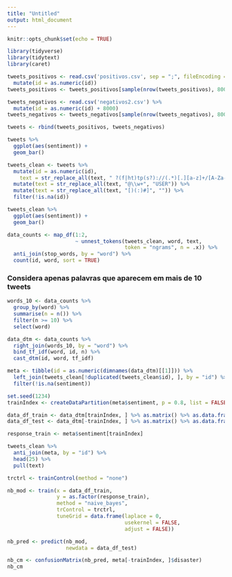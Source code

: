 ```yaml
---
title: "Untitled"
output: html_document
---
```


```r
knitr::opts_chunk$set(echo = TRUE)
```

```r
library(tidyverse)
library(tidytext)
library(caret)
```

```r
tweets_positivos <- read.csv('positivos.csv', sep = ";", fileEncoding = "utf-8") %>%
  mutate(id = as.numeric(id))
tweets_positivos <- tweets_positivos[sample(nrow(tweets_positivos), 8000), ]

tweets_negativos <- read.csv('negativos2.csv') %>%
  mutate(id = as.numeric(id) + 8000)
tweets_negativos <- tweets_negativos[sample(nrow(tweets_negativos), 8000), ]

tweets <- rbind(tweets_positivos, tweets_negativos)
```

```r
tweets %>%
  ggplot(aes(sentiment)) +
  geom_bar()
```

```r
tweets_clean <- tweets %>%
  mutate(id = as.numeric(id),
    text = str_replace_all(text, " ?(f|ht)tp(s?)://(.*)[.][a-z]+/[A-Za-z0-9.-]+\\b", " URL")) %>%
  mutate(text = str_replace_all(text, "@\\w+", "USER")) %>%
  mutate(text = str_replace_all(text, "[)(:)#]", "")) %>%
  filter(!is.na(id))
```

```r
tweets_clean %>%
  ggplot(aes(sentiment)) +
  geom_bar()
```


```r
data_counts <- map_df(1:2,
                      ~ unnest_tokens(tweets_clean, word, text, 
                                      token = "ngrams", n = .x)) %>%
  anti_join(stop_words, by = "word") %>%
  count(id, word, sort = TRUE)
```


### Considera apenas palavras que aparecem em mais de 10 tweets
```r
words_10 <- data_counts %>%
  group_by(word) %>%
  summarise(n = n()) %>% 
  filter(n >= 10) %>%
  select(word)
```

```r
data_dtm <- data_counts %>%
  right_join(words_10, by = "word") %>%
  bind_tf_idf(word, id, n) %>%
  cast_dtm(id, word, tf_idf)
```

```r
meta <- tibble(id = as.numeric(dimnames(data_dtm)[[1]])) %>%
  left_join(tweets_clean[!duplicated(tweets_clean$id), ], by = "id") %>%
  filter(!is.na(sentiment))
```

```r
set.seed(1234)
trainIndex <- createDataPartition(meta$sentiment, p = 0.8, list = FALSE, times = 1)
```


```r
data_df_train <- data_dtm[trainIndex, ] %>% as.matrix() %>% as.data.frame()
data_df_test <- data_dtm[-trainIndex, ] %>% as.matrix() %>% as.data.frame()

response_train <- meta$sentiment[trainIndex]
```

```r
tweets_clean %>%
  anti_join(meta, by = "id") %>%
  head(25) %>%
  pull(text)
```

```r
trctrl <- trainControl(method = "none")

nb_mod <- train(x = data_df_train,
                y = as.factor(response_train),
                method = "naive_bayes",
                trControl = trctrl,
                tuneGrid = data.frame(laplace = 0,
                                      usekernel = FALSE,
                                      adjust = FALSE))
```

```r
nb_pred <- predict(nb_mod,
                   newdata = data_df_test)
```

```r
nb_cm <- confusionMatrix(nb_pred, meta[-trainIndex, ]$disaster)
nb_cm
```












